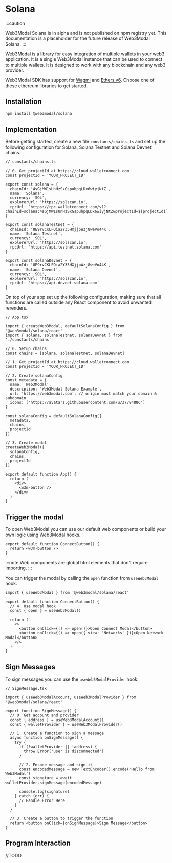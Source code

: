 
# Solana

:::caution

Web3Modal Solana is in alpha and is not published on npm registry yet. This documentation is a placeholder for the future release of Web3Modal Solana.
:::

Web3Modal is a library for easy integration of multiple wallets in your web3 application. It is a single Web3Modal instance that can be used to connect to multiple wallets. It is designed to work with any blockchain and any web3 provider.

Web3Modal SDK has support for [Wagmi](https://wagmi.sh/) and
[Ethers v6](https://docs.ethers.org/v6/).
Choose one of these ethereum libraries to get started.

## Installation

```bash npm2yarn
npm install @web3modal/solana
```

<CloudBanner />

## Implementation

Before getting started, create a new file `constants/chains.ts` and set up the following configuration for Solana, Solana Testnet and Solana Devnet chains.

```tsx
// constants/chains.ts

// 0. Get projectId at https://cloud.walletconnect.com
const projectId = 'YOUR_PROJECT_ID'

export const solana = {
  chainId: '4sGjMW1sUnHzSxGspuhpqLDx6wiyjNtZ',
  name: 'Solana',
  currency: 'SOL',
  explorerUrl: 'https://solscan.io',
  rpcUrl: `https://rpc.walletconnect.com/v1?chainId=solana:4sGjMW1sUnHzSxGspuhpqLDx6wiyjNtZ&projectId=${projectId}`
}

export const solanaTestnet = {
  chainId: '8E9rvCKLFQia2Y35HXjjpWzj8weVo44K',
  name: 'Solana Testnet',
  currency: 'SOL',
  explorerUrl: 'https://solscan.io',
  rpcUrl: 'https://api.testnet.solana.com'
}

export const solanaDevnet = {
  chainId: '8E9rvCKLFQia2Y35HXjjpWzj8weVo44K',
  name: 'Solana Devnet',
  currency: 'SOL',
  explorerUrl: 'https://solscan.io',
  rpcUrl: 'https://api.devnet.solana.com'
}
```

On top of your app set up the following configuration, making sure that all functions are called outside any React component to avoid unwanted rerenders.

```tsx
// App.tsx

import { createWeb3Modal, defaultSolanaConfig } from '@web3modal/solana/react'
import { solana, solanaTestnet, solanaDevnet } from './constants/chains'

// 0. Setup chains
const chains = [solana, solanaTestnet, solanaDevnet]

// 1. Get projectId at https://cloud.walletconnect.com
const projectId = 'YOUR_PROJECT_ID'

// 2. Create solanaConfig
const metadata = {
  name: 'Web3Modal',
  description: 'Web3Modal Solana Example',
  url: 'https://web3modal.com', // origin must match your domain & subdomain
  icons: ['https://avatars.githubusercontent.com/u/37784886']
}

const solanaConfig = defaultSolanaConfig({
  metadata,
  chains,
  projectId
})

// 3. Create modal
createWeb3Modal({
  solanaConfig,
  chains,
  projectId
})

export default function App() {
  return (
    <div>
      <w3m-button />
    </div>
  )
}
```

## Trigger the modal

To open Web3Modal you can use our default web components or build your own logic using Web3Modal hooks.

<Tabs>
<TabItem value="components" label="Components">

```tsx
export default function ConnectButton() {
  return <w3m-button />
}
```

:::note
Web components are global html elements that don't require importing.
:::

</TabItem>
<TabItem value="hooks" label="Hooks">

You can trigger the modal by calling the `open` function from `useWeb3Modal` hook.

```tsx
import { useWeb3Modal } from '@web3modal/solana/react'

export default function ConnectButton() {
  // 4. Use modal hook
  const { open } = useWeb3Modal()

  return (
    <>
      <button onClick={() => open()}>Open Connect Modal</button>
      <button onClick={() => open({ view: 'Networks' })}>Open Network Modal</button>
    </>
  )
}
```

</TabItem>
</Tabs>

## Sign Messages

To sign messages you can use the `useWeb3ModalProvider` hook.

```tsx
// SignMessage.tsx

import { useWeb3ModalAccount, useWeb3ModalProvider } from '@web3modal/solana/react'

export function SignMessage() {
  // 0. Get account and provider
  const { address } = useWeb3ModalAccount()
  const { walletProvider } = useWeb3ModalProvider()

  // 1. Create a function to sign a message
  async function onSignMessage() {
    try {
      if (!walletProvider || !address) {
        throw Error('user is disconnected')
      }

      // 2. Encode message and sign it
      const encodedMessage = new TextEncoder().encode('Hello from Web3Modal')
      const signature = await walletProvider.signMessage(encodedMessage)

      console.log(signature)
    } catch (err) {
      // Handle Error Here
    }
  }

  // 3. Create a button to trigger the function
  return <button onClick={onSignMessage}>Sign Message</button>
}
```

## Program Interaction

//TODO
